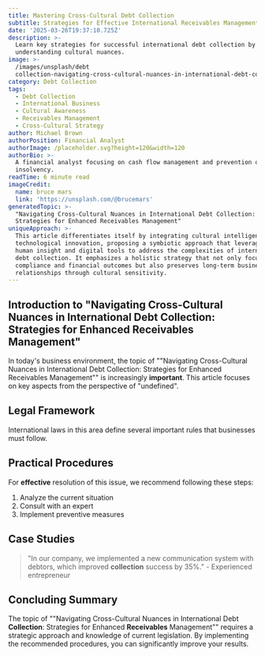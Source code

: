 ```yaml
---
title: Mastering Cross-Cultural Debt Collection
subtitle: Strategies for Effective International Receivables Management
date: '2025-03-26T19:37:10.725Z'
description: >-
  Learn key strategies for successful international debt collection by
  understanding cultural nuances.
image: >-
  /images/unsplash/debt
  collection-navigating-cross-cultural-nuances-in-international-debt-collection-strategies-for-enhanced-receivables-management.jpg
category: Debt Collection
tags:
  - Debt Collection
  - International Business
  - Cultural Awareness
  - Receivables Management
  - Cross-Cultural Strategy
author: Michael Brown
authorPosition: Financial Analyst
authorImage: /placeholder.svg?height=120&width=120
authorBio: >-
  A financial analyst focusing on cash flow management and prevention of payment
  insolvency.
readTime: 6 minute read
imageCredit:
  name: bruce mars
  link: 'https://unsplash.com/@brucemars'
generatedTopic: >-
  "Navigating Cross-Cultural Nuances in International Debt Collection:
  Strategies for Enhanced Receivables Management"
uniqueApproach: >-
  This article differentiates itself by integrating cultural intelligence with
  technological innovation, proposing a symbiotic approach that leverages both
  human insight and digital tools to address the complexities of international
  debt collection. It emphasizes a holistic strategy that not only focuses on
  compliance and financial outcomes but also preserves long-term business
  relationships through cultural sensitivity.
---
```

## Introduction to "Navigating Cross-Cultural Nuances in International Debt Collection: Strategies for Enhanced Receivables Management"

In today's business environment, the topic of ""Navigating Cross-Cultural Nuances in International Debt Collection: Strategies for Enhanced Receivables Management"" is increasingly **important**. This article focuses on key aspects from the perspective of "undefined".

## Legal Framework

International laws in this area define several important rules that businesses must follow.

## Practical Procedures

For **effective** resolution of this issue, we recommend following these steps:

1. Analyze the current situation
2. Consult with an expert
3. Implement preventive measures

## Case Studies

> "In our company, we implemented a new communication system with debtors, which improved **collection** success by 35%." - Experienced entrepreneur

## Concluding Summary

The topic of ""Navigating Cross-Cultural Nuances in International Debt **Collection**: Strategies for Enhanced **Receivables** Management"" requires a strategic approach and knowledge of current legislation. By implementing the recommended procedures, you can significantly improve your results.
